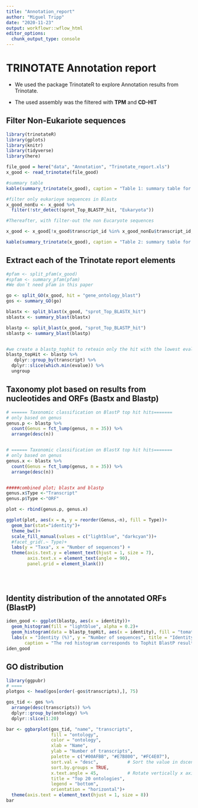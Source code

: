 ```yaml
---
title: "Annotation_report"
author: "Miguel Tripp"
date: "2020-11-23"
output: workflowr::wflow_html
editor_options:
  chunk_output_type: console
---
```


# TRINOTATE Annotation report

-   We used the package TrinotateR to explore Annotation results from Trinotate.

-   The used assembly was the filtered with **TPM** and **CD-HIT**

## Filter Non-Eukariote sequences

```r
library(trinotateR)
library(gplots)
library(knitr)
library(tidyverse)
library(here)

file_good = here("data", "Annotation", "Trinotate_report.xls")
x_good <- read_trinotate(file_good)

#summary table
kable(summary_trinotate(x_good), caption = "Table 1: summary table for all annotated transcripts")

#filter only eukarioye sequences in Blastx
x_good_nonEu <- x_good %>%
  filter(!str_detect(sprot_Top_BLASTP_hit, "Eukaryota"))

#Thereafter, with filter-out the non Eucaryote sequences

x_good <- x_good[!x_good$transcript_id %in% x_good_nonEu$transcript_id, ]

kable(summary_trinotate(x_good), caption = "Table 2: summary table for only eukaryote transcritps as on BlastP")

```

## Extract each of the Trinotate report elements

```r
#pfam <- split_pfam(x_good)
#spfam <- summary_pfam(pfam)
#We don´t need pfam in this paper

go <- split_GO(x_good, hit = "gene_ontology_blast")
gos <- summary_GO(go)

blastx <- split_blast(x_good, "sprot_Top_BLASTX_hit") 
sblastx <- summary_blast(blastx)

blastp <- split_blast(x_good, "sprot_Top_BLASTP_hit")
sblastp <- summary_blast(blastp)


#we create a blastp_tophit to reteain only the hit with the lowest evalue
blastp_topHit <- blastp %>%
   dplyr::group_by(transcript) %>%
  dplyr::slice(which.min(evalue)) %>%
  ungroup 

```

## Taxonomy plot based on results from nucleotides and ORFs (Bastx and Blastp)

```r
# ====== Taxonomic classification on BlastP top hit hits=======
# only based on genus
genus.p <- blastp %>% 
  count(Genus = fct_lump(genus, n = 35)) %>% 
  arrange(desc(n))


# ====== Taxonomic classification on BlastX top hit hits=======
# only based on genus
genus.x <- blastx %>% 
  count(Genus = fct_lump(genus, n = 35)) %>% 
  arrange(desc(n))


#####combined plot; blastx and blastp
genus.x$Type <-"Transcript"
genus.p$Type <-"ORF"

plot <- rbind(genus.p, genus.x)

ggplot(plot, aes(x = n, y = reorder(Genus,-n), fill = Type))+
  geom_bar(stat="identity")+
  theme_bw()+
  scale_fill_manual(values = c("lightblue", "darkcyan"))+
  #facet_grid(.~ Type)+
  labs(y = "Taxa", x = "Number of sequences") +
  theme(axis.text.y = element_text(hjust = 1, size = 7),
        axis.text.x = element_text(angle = 90),
        panel.grid = element_blank())

  
  
```

## Identity distribution of the annotated ORFs (BlastP)

```r
iden_good <- ggplot(blastp, aes(x = identity))+
  geom_histogram(fill = "lightblue", alpha = 0.2)+
  geom_histogram(data = blastp_topHit, aes(x = identity), fill = "tomato", alpha = 0.2)+
  labs(x = "Identity (%)", y = "Number of sequences", title = "Identity distribution",
       caption = "The red histogram corresponds to Tophit BlastP result")
iden_good

```

## GO distribution

```r
library(ggpubr)
# ====
plotgos <- head(gos[order(-gos$transcripts),], 75)

gos_tid <- gos %>%
  arrange(desc(transcripts)) %>%
  dplyr::group_by(ontology) %>%
  dplyr::slice(1:20)

bar <- ggbarplot(gos_tid, "name", "transcripts",
                 fill = "ontology", 
                 color = "ontology",
                 xlab = "Name",
                 ylab = "Number of transcripts",
                 palette = c("#00AFBB", "#E7B800", "#FC4E07"),            # jco journal color palett. see ?ggpar
                 sort.val = "desc",           # Sort the value in dscending order
                 sort.by.groups = TRUE,
                 x.text.angle = 45,           # Rotate vertically x axis text
                 title = "Top 20 ontologies",
                 legend = "bottom",
                 orientation = "horizontal")+
  theme(axis.text = element_text(hjust = 1, size = 8))
bar

```
